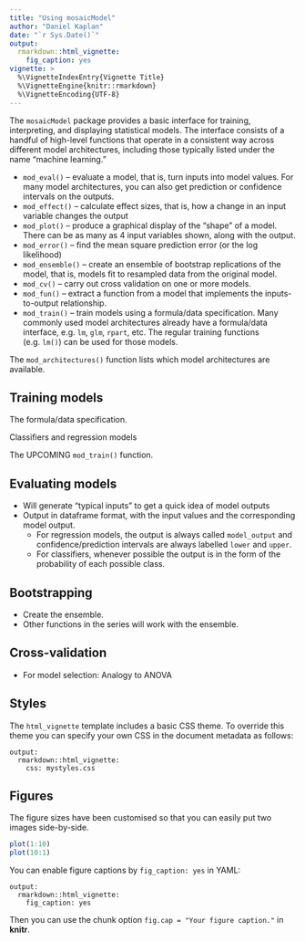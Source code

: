 ```yaml
---
title: "Using mosaicModel"
author: "Daniel Kaplan"
date: "`r Sys.Date()`"
output: 
  rmarkdown::html_vignette:
    fig_caption: yes
vignette: >
  %\VignetteIndexEntry{Vignette Title}
  %\VignetteEngine{knitr::rmarkdown}
  %\VignetteEncoding{UTF-8}
---
```


The `mosaicModel` package provides a basic interface for training, interpreting, and displaying statistical models. The interface consists of a handful of high-level functions that operate in a consistent way across different model architectures, including those typically listed under the name "machine learning."

* `mod_eval()` -- evaluate a model, that is, turn inputs into model values. For many model architectures, you can also get prediction or confidence intervals on the outputs.
* `mod_effect()` -- calculate effect sizes, that is, how a change in an input variable changes the output
* `mod_plot()` -- produce a graphical display of the "shape" of a model. There can be as many as 4 input variables shown, along with the output.
* `mod_error()` -- find the mean square prediction error (or the log likelihood)
* `mod_ensemble()` -- create an ensemble of bootstrap replications of the model, that is, models fit to resampled data from the original model.
* `mod_cv()` -- carry out cross validation on one or more models. 
* `mod_fun()` -- extract a function from a model that implements the inputs-to-output relationship.
* `mod_train()` -- train models using a formula/data specification. Many commonly used model architectures already have a formula/data interface, e.g. `lm`, `glm`, `rpart`, etc. The regular training functions (e.g. `lm()`) can be used for those models.

The `mod_architectures()` function lists which model architectures are available.

## Training models

The formula/data specification.

Classifiers and regression models

The UPCOMING `mod_train()` function.

## Evaluating models

* Will generate "typical inputs" to get a quick idea of model outputs
* Output in dataframe format, with the input values and the corresponding model output.
    * For regression models, the output is always called `model_output` and confidence/prediction intervals are always labelled `lower` and `upper`.
    * For classifiers, whenever possible the output is in the form of the probability of each possible class. 
    
## Bootstrapping

* Create the ensemble.
* Other functions in the series will work with the ensemble.

## Cross-validation

* For model selection: Analogy to ANOVA



## Styles

The `html_vignette` template includes a basic CSS theme. To override this theme you can specify your own CSS in the document metadata as follows:

    output: 
      rmarkdown::html_vignette:
        css: mystyles.css

## Figures

The figure sizes have been customised so that you can easily put two images side-by-side. 

```r
plot(1:10)
plot(10:1)
```

You can enable figure captions by `fig_caption: yes` in YAML:

    output:
      rmarkdown::html_vignette:
        fig_caption: yes

Then you can use the chunk option `fig.cap = "Your figure caption."` in **knitr**.


